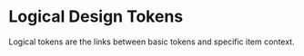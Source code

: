 
<Meta title="Development/Inventory of Things/Settings/Logical Design Tokens" />

# Logical Design Tokens

Logical tokens are the links between basic tokens and specific item context.
